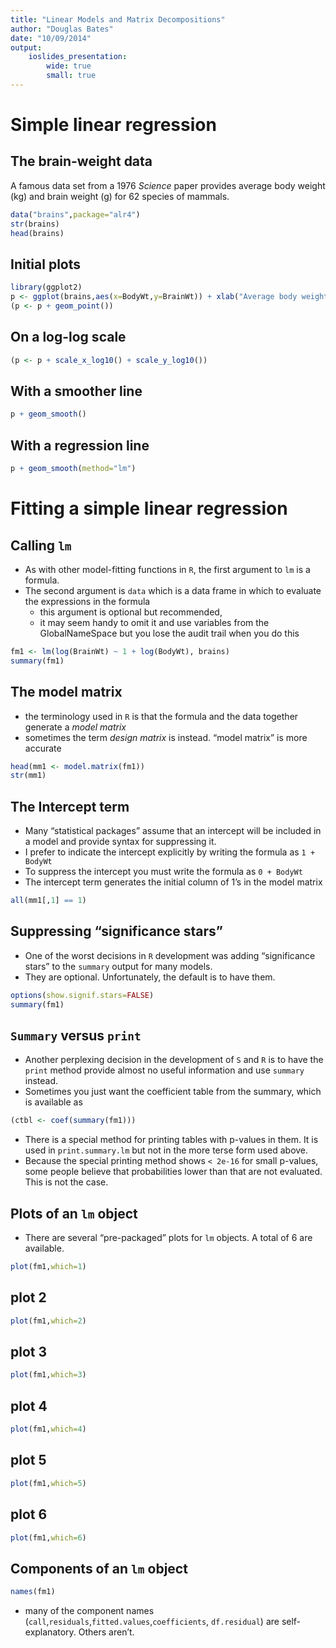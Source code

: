 ```yaml
---
title: "Linear Models and Matrix Decompositions"
author: "Douglas Bates"
date: "10/09/2014"
output: 
    ioslides_presentation:
        wide: true
        small: true
---
```


# Simple linear regression

## The brain-weight data

A famous data set from a 1976 _Science_ paper provides average body weight (kg) and brain weight (g) for 62 species of mammals.
```r
data("brains",package="alr4")
str(brains)
head(brains)
```

## Initial plots
```r
library(ggplot2)
p <- ggplot(brains,aes(x=BodyWt,y=BrainWt)) + xlab("Average body weight (kg)") + ylab("Average brain weight (g)")
(p <- p + geom_point())
```

## On a log-log scale
```r
(p <- p + scale_x_log10() + scale_y_log10())
```

## With a smoother line
```r
p + geom_smooth()
```

## With a regression line
```r
p + geom_smooth(method="lm")
```

# Fitting a simple linear regression

## Calling `lm`

- As with other model-fitting functions in `R`, the first argument to `lm` is a formula.
- The second argument is `data` which is a data frame in which to evaluate the expressions in the formula
    + this argument is optional but recommended,
    + it may seem handy to omit it and use variables from the GlobalNameSpace but you lose the audit trail when you do this
    
```r
fm1 <- lm(log(BrainWt) ~ 1 + log(BodyWt), brains)
summary(fm1)
```

## The model matrix

- the terminology used in `R` is that the formula and the data together generate a _model matrix_
- sometimes the term _design matrix_ is instead.  "model matrix" is more accurate
```r
head(mm1 <- model.matrix(fm1))
str(mm1)
```

## The Intercept term

- Many "statistical packages" assume that an intercept will be included in a model and provide syntax for suppressing it.
- I prefer to indicate the intercept explicitly by writing the formula as `1 + BodyWt`
- To suppress the intercept you must write the formula as `0 + BodyWt`
- The intercept term generates the initial column of 1's in the model matrix
```r
all(mm1[,1] == 1)
```

## Suppressing "significance stars"
- One of the worst decisions in `R` development was adding "significance stars" to the `summary` output for many models.
- They are optional.  Unfortunately, the default is to have them.
```r
options(show.signif.stars=FALSE)
summary(fm1)
```

## `Summary` versus `print`

- Another perplexing decision in the development of `S` and `R` is to have the `print` method provide almost no useful information and use `summary` instead.
- Sometimes you just want the coefficient table from the summary, which is available as
```r
(ctbl <- coef(summary(fm1)))
```
- There is a special method for printing tables with p-values in them.  It is used in `print.summary.lm` but not in the more terse form used above.
- Because the special printing method shows `< 2e-16` for small p-values, some people believe that probabilities lower than that are not evaluated.  This is not the case.

## Plots of an `lm` object

- There are several "pre-packaged" plots for `lm` objects.  A total of 6 are available.
```r
plot(fm1,which=1)
```

## plot 2
```r
plot(fm1,which=2)
```

## plot 3
```r
plot(fm1,which=3)
```

## plot 4
```r
plot(fm1,which=4)
```

## plot 5
```r
plot(fm1,which=5)
```

## plot 6
```r
plot(fm1,which=6)
```

## Components of an `lm` object

```r
names(fm1)
```
- many of the component names (`call`,`residuals`,`fitted.values`,`coefficients`, `df.residual`) are self-explanatory.  Others aren't.
